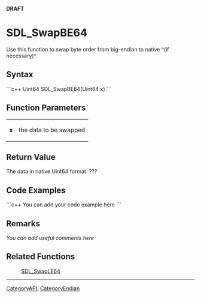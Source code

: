 <!-- pragma section-numbers off -->
<!-- pragma disable-camelcase -->
'''DRAFT'''

= SDL_SwapBE64 =
Use this function to swap byte order from big-endian to native ^(if necessary)^.


== Syntax ==
```c++
Uint64 SDL_SwapBE64(Uint64 x)
```

== Function Parameters ==
{|
|'''x'''
|the data to be swapped
|}

== Return Value ==
The data in native Uint64 format. ???

== Code Examples ==
```c++
You can add your code example here
```

== Remarks ==
''You can add useful comments here''

== Related Functions ==
:[[SDL_SwapLE64]]

----
[[CategoryAPI]], [[CategoryEndian]]
